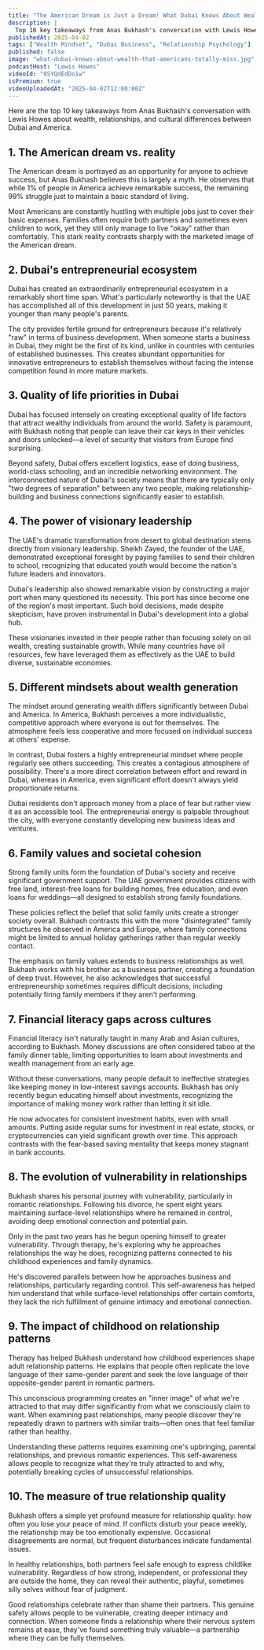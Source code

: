 ```yaml
---
title: "The American Dream is Just a Dream! What Dubai Knows About Wealth That Americans Totally Miss!"
description: |
  Top 10 key takeaways from Anas Bukhash's conversation with Lewis Howes about wealth, relationships, and cultural differences between Dubai and America.
publishedAt: 2025-04-02
tags: ["Wealth Mindset", "Dubai Business", "Relationship Psychology"]
published: false
image: "what-dubai-knows-about-wealth-that-americans-totally-miss.jpg"
podcastHost: "Lewis Howes"
videoId: "0SYQdEdDo1w"
isPremium: true
videoUploadedAt: "2025-04-02T12:00:00Z"
---
```



<PodcastSummaryPageLayout frontmatter={frontmatter}>

Here are the top 10 key takeaways from Anas Bukhash's conversation with Lewis Howes about wealth, relationships, and cultural differences between Dubai and America.

## 1. The American dream vs. reality

The American dream is portrayed as an opportunity for anyone to achieve success, but Anas Bukhash believes this is largely a myth. He observes that while 1% of people in America achieve remarkable success, the remaining 99% struggle just to maintain a basic standard of living.

Most Americans are constantly hustling with multiple jobs just to cover their basic expenses. Families often require both partners and sometimes even children to work, yet they still only manage to live "okay" rather than comfortably. This stark reality contrasts sharply with the marketed image of the American dream.

## 2. Dubai's entrepreneurial ecosystem

Dubai has created an extraordinarily entrepreneurial ecosystem in a remarkably short time span. What's particularly noteworthy is that the UAE has accomplished all of this development in just 50 years, making it younger than many people's parents.

The city provides fertile ground for entrepreneurs because it's relatively "raw" in terms of business development. When someone starts a business in Dubai, they might be the first of its kind, unlike in countries with centuries of established businesses. This creates abundant opportunities for innovative entrepreneurs to establish themselves without facing the intense competition found in more mature markets.

## 3. Quality of life priorities in Dubai

Dubai has focused intensely on creating exceptional quality of life factors that attract wealthy individuals from around the world. Safety is paramount, with Bukhash noting that people can leave their car keys in their vehicles and doors unlocked—a level of security that visitors from Europe find surprising.

Beyond safety, Dubai offers excellent logistics, ease of doing business, world-class schooling, and an incredible networking environment. The interconnected nature of Dubai's society means that there are typically only "two degrees of separation" between any two people, making relationship-building and business connections significantly easier to establish.

## 4. The power of visionary leadership

The UAE's dramatic transformation from desert to global destination stems directly from visionary leadership. Sheikh Zayed, the founder of the UAE, demonstrated exceptional foresight by paying families to send their children to school, recognizing that educated youth would become the nation's future leaders and innovators.

Dubai's leadership also showed remarkable vision by constructing a major port when many questioned its necessity. This port has since become one of the region's most important. Such bold decisions, made despite skepticism, have proven instrumental in Dubai's development into a global hub.

These visionaries invested in their people rather than focusing solely on oil wealth, creating sustainable growth. While many countries have oil resources, few have leveraged them as effectively as the UAE to build diverse, sustainable economies.

## 5. Different mindsets about wealth generation

The mindset around generating wealth differs significantly between Dubai and America. In America, Bukhash perceives a more individualistic, competitive approach where everyone is out for themselves. The atmosphere feels less cooperative and more focused on individual success at others' expense.

In contrast, Dubai fosters a highly entrepreneurial mindset where people regularly see others succeeding. This creates a contagious atmosphere of possibility. There's a more direct correlation between effort and reward in Dubai, whereas in America, even significant effort doesn't always yield proportionate returns.

Dubai residents don't approach money from a place of fear but rather view it as an accessible tool. The entrepreneurial energy is palpable throughout the city, with everyone constantly developing new business ideas and ventures.

## 6. Family values and societal cohesion

Strong family units form the foundation of Dubai's society and receive significant government support. The UAE government provides citizens with free land, interest-free loans for building homes, free education, and even loans for weddings—all designed to establish strong family foundations.

These policies reflect the belief that solid family units create a stronger society overall. Bukhash contrasts this with the more "disintegrated" family structures he observed in America and Europe, where family connections might be limited to annual holiday gatherings rather than regular weekly contact.

The emphasis on family values extends to business relationships as well. Bukhash works with his brother as a business partner, creating a foundation of deep trust. However, he also acknowledges that successful entrepreneurship sometimes requires difficult decisions, including potentially firing family members if they aren't performing.

## 7. Financial literacy gaps across cultures

Financial literacy isn't naturally taught in many Arab and Asian cultures, according to Bukhash. Money discussions are often considered taboo at the family dinner table, limiting opportunities to learn about investments and wealth management from an early age.

Without these conversations, many people default to ineffective strategies like keeping money in low-interest savings accounts. Bukhash has only recently begun educating himself about investments, recognizing the importance of making money work rather than letting it sit idle.

He now advocates for consistent investment habits, even with small amounts. Putting aside regular sums for investment in real estate, stocks, or cryptocurrencies can yield significant growth over time. This approach contrasts with the fear-based saving mentality that keeps money stagnant in bank accounts.

## 8. The evolution of vulnerability in relationships

Bukhash shares his personal journey with vulnerability, particularly in romantic relationships. Following his divorce, he spent eight years maintaining surface-level relationships where he remained in control, avoiding deep emotional connection and potential pain.

Only in the past two years has he begun opening himself to greater vulnerability. Through therapy, he's exploring why he approaches relationships the way he does, recognizing patterns connected to his childhood experiences and family dynamics.

He's discovered parallels between how he approaches business and relationships, particularly regarding control. This self-awareness has helped him understand that while surface-level relationships offer certain comforts, they lack the rich fulfillment of genuine intimacy and emotional connection.

## 9. The impact of childhood on relationship patterns

Therapy has helped Bukhash understand how childhood experiences shape adult relationship patterns. He explains that people often replicate the love language of their same-gender parent and seek the love language of their opposite-gender parent in romantic partners.

This unconscious programming creates an "inner image" of what we're attracted to that may differ significantly from what we consciously claim to want. When examining past relationships, many people discover they're repeatedly drawn to partners with similar traits—often ones that feel familiar rather than healthy.

Understanding these patterns requires examining one's upbringing, parental relationships, and previous romantic experiences. This self-awareness allows people to recognize what they're truly attracted to and why, potentially breaking cycles of unsuccessful relationships.

## 10. The measure of true relationship quality

Bukhash offers a simple yet profound measure for relationship quality: how often you lose your peace of mind. If conflicts disturb your peace weekly, the relationship may be too emotionally expensive. Occasional disagreements are normal, but frequent disturbances indicate fundamental issues.

In healthy relationships, both partners feel safe enough to express childlike vulnerability. Regardless of how strong, independent, or professional they are outside the home, they can reveal their authentic, playful, sometimes silly selves without fear of judgment.

Good relationships celebrate rather than shame their partners. This genuine safety allows people to be vulnerable, creating deeper intimacy and connection. When someone finds a relationship where their nervous system remains at ease, they've found something truly valuable—a partnership where they can be fully themselves.

</PodcastSummaryPageLayout>
